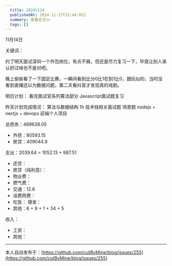 ```yaml
---
  title: 20241114
  publishedAt: 2024-11-17T23:44:05Z
  summary: 查看全文>>
  tags: []
---
```


11月14日 

关键词：

约了明天面试深圳一个外包岗位，有点不屑，但还是尽力复习一下，毕竟让别人承认好过啥也不是对吧。

晚上偷偷看了一下国足比赛，一瞬间看到比分0比1在到1比0，跟玩似的，当时没看到直播还以为数据问题，第二天看抖音才发现真的戏剧。

明日计划：
看完面试官系列算法部分
Javascript面试题复习

昨天计划完成情况：
算法与数据结构  1h
技术栈相关面试题
场景题
nodejs + nextjs + devops
前端个人项目

总债务：489638.05
- 外债：80593.15
- 房贷：409044.9

支出：2039.64 = 1052.13 + 987.51
- 还贷：
- 房贷（纯利息）：
- 物业费：
- 燃气费：
- 交通：12.6
- 话费网费：
- 吃饭：
 理发：
- 其他：6 + 9 + 1 + 34 + 5

收入：
- 工资：
- 其他：


---
本人自动发布于：[https://github.com/cutByMine/blog/issues/255](https://github.com/cutByMine/blog/issues/255)
